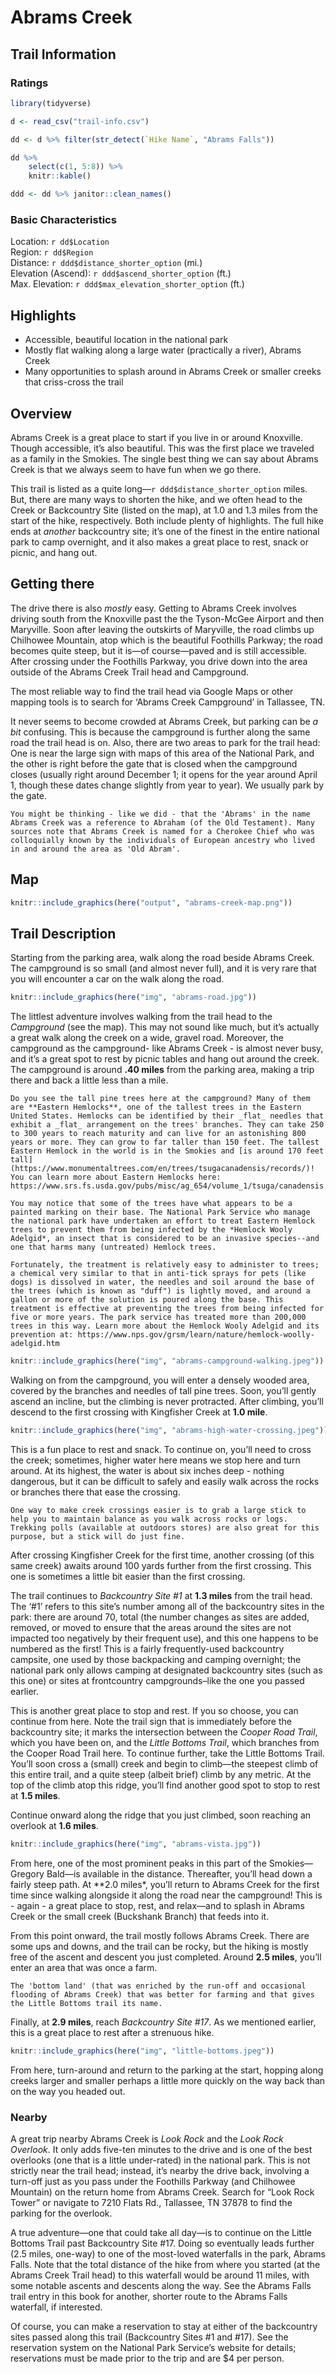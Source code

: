 # Abrams Creek

## Trail Information

### Ratings

```r
library(tidyverse)

d <- read_csv("trail-info.csv")

dd <- d %>% filter(str_detect(`Hike Name`, "Abrams Falls"))

dd %>%
    select(c(1, 5:8)) %>%
    knitr::kable()

ddd <- dd %>% janitor::clean_names()
```

### Basic Characteristics

Location: `r dd$Location`  
Region: `r dd$Region`  
Distance: `r ddd$distance_shorter_option` (mi.)  
Elevation (Ascend): `r ddd$ascend_shorter_option`  (ft.)  
Max. Elevation: `r ddd$max_elevation_shorter_option` (ft.)  

## Highlights

- Accessible, beautiful location in the national park
- Mostly flat walking along a large water (practically a river), Abrams Creek
- Many opportunities to splash around in Abrams Creek or smaller creeks that criss-cross the trail

## Overview

Abrams Creek is a great place to start if you live in or around Knoxville.
Though accessible, it's also beautiful. This was the first place we traveled as
a family in the Smokies. The single best thing we can say about Abrams Creek is
that we always seem to have fun when we go there.

This trail is listed as a quite long---`r ddd$distance_shorter_option` miles.
But, there are many ways to shorten the hike, and we often head to the Creek or
Backcountry Site (listed on the map), at 1.0 and 1.3 miles from the start of
the hike, respectively. Both include plenty of highlights. The full hike ends
at _another_ backcountry site; it's one of the finest in the entire national
park to camp overnight, and it also makes a great place to rest, snack or
picnic, and hang out.

## Getting there

The drive there is also _mostly_ easy. Getting to Abrams Creek involves driving
south from the Knoxville past the the Tyson-McGee Airport and then Maryville.
Soon after leaving the outskirts of Maryville, the road climbs up Chilhowee
Mountain, atop which is the beautiful Foothills Parkway; the road becomes quite
steep, but it is---of course---paved and is still accessible. After crossing
under the Foothills Parkway, you drive down into the area outside of the Abrams
Creek Trail head and Campground.

The most reliable way to find the trail head via Google Maps or other mapping
tools is to search for 'Abrams Creek Campground' in Tallassee, TN.

It never seems to become crowded at Abrams Creek, but parking can be _a bit_
confusing. This is because the campground is further along the same road the
trail head is on. Also, there are two areas to park for the trail head: One is
near the large sign with maps of this area of the National Park, and the other
is right before the gate that is closed when the campground closes (usually
right around December 1; it opens for the year around April 1, though these
dates change slightly from year to year). We usually park by the gate.

```block
You might be thinking - like we did - that the 'Abrams' in the name Abrams Creek was a reference to Abraham (of the Old Testament). Many sources note that Abrams Creek is named for a Cherokee Chief who was colloquially known by the individuals of European ancestry who lived in and around the area as 'Old Abram'.
```

## Map

```r
knitr::include_graphics(here("output", "abrams-creek-map.png"))
```

## Trail Description

Starting from the parking area, walk along the road beside Abrams Creek. The
campground is so small (and almost never full), and it is very rare that you
will encounter a car on the walk along the road.

```r
knitr::include_graphics(here("img", "abrams-road.jpg"))
```

The littlest adventure involves walking from the trail head to the *Campground*
(see the map). This may not sound like much, but it's actually a great walk
along the creek on a wide, gravel road. Moreover, the campground as the
campground- like Abrams Creek - is almost never busy, and it's a great spot to
rest by picnic tables and hang out around the creek. The campground is around
**.40 miles** from the parking area, making a trip there and back a little less
than a mile.

```block
Do you see the tall pine trees here at the campground? Many of them are **Eastern Hemlocks**, one of the tallest trees in the Eastern United States. Hemlocks can be identified by their _flat_ needles that exhibit a _flat_ arrangement on the trees' branches. They can take 250 to 300 years to reach maturity and can live for an astonishing 800 years or more. They can grow to far taller than 150 feet. The tallest Eastern Hemlock in the world is in the Smokies and [is around 170 feet tall](https://www.monumentaltrees.com/en/trees/tsugacanadensis/records/)! You can learn more about Eastern Hemlocks here: https://www.srs.fs.usda.gov/pubs/misc/ag_654/volume_1/tsuga/canadensis.htm

You may notice that some of the trees have what appears to be a painted marking on their base. The National Park Service who manage the national park have undertaken an effort to treat Eastern Hemlock trees to prevent them from being infected by the *Hemlock Wooly Adelgid*, an insect that is considered to be an invasive species--and one that harms many (untreated) Hemlock trees.

Fortunately, the treatment is relatively easy to administer to trees; a chemical very similar to that in anti-tick sprays for pets (like dogs) is dissolved in water, the needles and soil around the base of the trees (which is known as "duff") is lightly moved, and around a gallon or more of the solution is poured along the base. This treatment is effective at preventing the trees from being infected for five or more years. The park service has treated more than 200,000 trees in this way. Learn more about the Hemlock Wooly Adelgid and its prevention at: https://www.nps.gov/grsm/learn/nature/hemlock-woolly-adelgid.htm
```

```r
knitr::include_graphics(here("img", "abrams-campground-walking.jpeg"))
```

Walking on from the campground, you will enter a densely wooded area, covered
by the branches and needles of tall pine trees. Soon, you'll gently ascend an
incline, but the climbing is never protracted. After climbing, you'll descend
to the first crossing with Kingfisher Creek at **1.0 mile**.

```r
knitr::include_graphics(here("img", "abrams-high-water-crossing.jpeg"))
```

This is a fun place to rest and snack. To continue on, you'll need to cross the
creek; sometimes, higher water here means we stop here and turn around. At its
highest, the water is about six inches deep - nothing dangerous, but it can be
difficult to safely and easily walk across the rocks or branches there that
ease the crossing.

```block
One way to make creek crossings easier is to grab a large stick to help you to maintain balance as you walk across rocks or logs. Trekking polls (available at outdoors stores) are also great for this purpose, but a stick will do just fine.
```

After crossing Kingfisher Creek for the first time, another crossing (of this
same creek) awaits around 100 yards further from the first crossing. This one
is sometimes a little bit easier than the first crossing.

The trail continues to *Backcountry Site #1* at **1.3 miles** from the trail
head. The '#1' refers to this site's number among all of the backcountry sites
in the park: there are around 70, total (the number changes as sites are added,
removed, or moved to ensure that the areas around the sites are not impacted
too negatively by their frequent use), and this one happens to be numbered as
the first! This is a fairly frequently-used backcountry campsite, one used by
those backpacking and camping overnight; the national park only allows camping
at designated backcountry sites (such as this one) or sites at frontcountry
campgrounds--like the one you passed earlier.

This is another great place to stop and rest. If you so choose, you can
continue from here. Note the trail sign that is immediately before the
backcountry site; it marks the intersection between the *Cooper Road Trail*,
which you have been on, and the *Little Bottoms Trail*, which branches from the
Cooper Road Trail here. To continue further, take the Little Bottoms Trail.
You'll soon cross a (small) creek and begin to climb---the steepest climb of
this entire trail, and a quite steep (albeit brief) climb by any metric. At the
top of the climb atop this ridge, you'll find another good spot to stop to rest
at **1.5 miles**.

Continue onward along the ridge that you just climbed, soon reaching an
overlook at **1.6 miles**.

```r
knitr::include_graphics(here("img", "abrams-vista.jpg"))
```

From here, one of the most prominent peaks in this part of the
Smokies---Gregory Bald---is available in the distance. Thereafter, you'll head
down a fairly steep path. At **2.0 miles*, you'll return to Abrams Creek for
the first time since walking alongside it along the road near the campground!
This is - again - a great place to stop, rest, and relax---and to splash in
Abrams Creek or the small creek (Buckshank Branch) that feeds into it.

From this point onward, the trail mostly follows Abrams Creek. There are some
ups and downs, and the trail can be rocky, but the hiking is mostly free of the
ascent and descent you just completed. Around **2.5 miles**, you'll enter an
area that was once a farm.

```block
The 'bottom land' (that was enriched by the run-off and occasional flooding of Abrams Creek) that was better for farming and that gives the Little Bottoms trail its name.
```

Finally, at **2.9 miles**, reach _Backcountry Site #17_. As we mentioned
earlier, this is a great place to rest after a strenuous hike.


```r
knitr::include_graphics(here("img", "little-bottoms.jpeg"))
```

From here, turn-around and return to the parking at the start, hopping along
creeks larger and smaller perhaps a little more quickly on the way back than on
the way you headed out.

### Nearby

A great trip nearby Abrams Creek is _Look Rock_ and the _Look Rock Overlook_.
It only adds five-ten minutes to the drive and is one of the best overlooks
(one that is a little under-rated) in the national park. This is not strictly
near the trail head; instead, it's nearby the drive back, involving a turn-off
just as you pass under the Foothills Parkway (and Chilhowee Mountain) on the
return home from Abrams Creek. Search for "Look Rock Tower" or navigate to 7210
Flats Rd., Tallassee, TN 37878 to find the parking for the overlook.

A true adventure---one that could take all day---is to continue on the Little
Bottoms Trail past Backcountry Site #17. Doing so eventually leads further (2.5
miles, one-way) to one of the most-loved waterfalls in the park, Abrams Falls.
Note that the total distance of the hike from where you started (at the Abrams
Creek Trail head) to this waterfall would be around 11 miles, with some notable
ascents and descents along the way. See the Abrams Falls trail entry in this
book for another, shorter route to the Abrams Falls waterfall, if interested.

Of course, you can make a reservation to stay at either of the backcountry
sites passed along this trail (Backcountry Sites #1 and #17). See the
reservation system on the National Park Service's website for details;
reservations must be made prior to the trip and are $4 per person.
